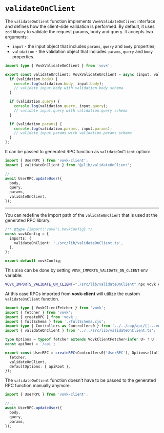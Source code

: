 # `validateOnClient`

The `validateOnClient` function implements `VovkValidateOnClient` interface and defines how the client-side validation is performed. By default, it uses `zod` library to validate the request params, body and query. It accepts two arguments:

- `input` - the input object that includes `params`, `query` and `body` properties;
- `validation` - the validation object that includes `params`, `query` and `body` properties.

```ts filename="src/lib/validateOnClient.ts"
import type { VovkValidateOnClient } from 'vovk';

export const validateOnClient: VovkValidateOnClient = async (input, validation) => {
  if (validation.body) {
    console.log(validation.body, input.body);
    // validate input.body with validation.body schema
  }

  if (validation.query) {
    console.log(validation.query, input.query);
    // validate input.query with validation.query schema
  }

  if (validation.params) {
    console.log(validation.params, input.params);
    // validate input.params with validation.params schema
  }
};
```

It can be passed to generated RPC function as `validateOnClient` option:

```ts {9}
import { UserRPC } from 'vovk-client';
import { validateOnClient } from '@/lib/validateOnClient';

// ...
await UserRPC.updateUser({
  body,
  query,
  params,
  validateOnClient,
});
```

---

You can redefine the import path of the `validateOnClient` that is used at the generated RPC library.

```ts filename="vovk.config.mjs" {4}
/** @type {import('vovk').VovkConfig} */
const vovkConfig = {
  imports: {
    validateOnClient: './src/lib/validateOnClient.ts',
  },
};

export default vovkConfig;
```

This also can be done by setting `VOVK_IMPORTS_VALIDATE_ON_CLIENT` env variable:

```sh
VOVK_IMPORTS_VALIDATE_ON_CLIENT="./src/lib/validateOnClient" npx vovk dev
```

At this case RPCs imported from **vovk-client** will utilize the custom `validateOnClient` function.

```ts filename="./node_modules/.vovk-client/index.ts (rendered using 'ts' template)" {8}
import type { VovkClientFetcher } from 'vovk';
import { fetcher } from 'vovk';
import { createRPC } from 'vovk';
import { fullSchema } from './fullSchema.cjs';
import type { Controllers as Controllers0 } from '../../app/api/[[...vovk]]/route.ts';
import { validateOnClient } from '../../src/lib/validateOnClient.ts';

type Options = typeof fetcher extends VovkClientFetcher<infer U> ? U : never;
const apiRoot = '/api';

export const UserRPC = createRPC<Controllers0['UserRPC'], Options>(fullSchema, '', 'UserRPC', {
  fetcher,
  validateOnClient,
  defaultOptions: { apiRoot },
});
```

The `validateOnClient` function doesn't have to be passed to the generated RPC function manually anymore.

```ts
import { UserRPC } from 'vovk-client';

// ...
await UserRPC.updateUser({
  body,
  query,
  params,
});
```
